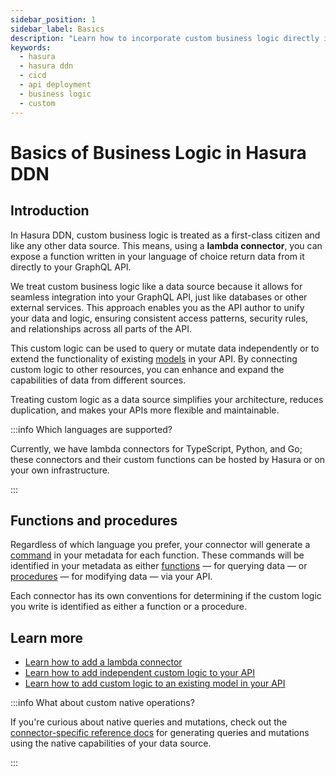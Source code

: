 ```yaml
---
sidebar_position: 1
sidebar_label: Basics
description: "Learn how to incorporate custom business logic directly into your GraphQL API."
keywords:
  - hasura
  - hasura ddn
  - cicd
  - api deployment
  - business logic
  - custom
---
```


# Basics of Business Logic in Hasura DDN

## Introduction

In Hasura DDN, custom business logic is treated as a first-class citizen and like any other data source. This means,
using a **lambda connector**, you can expose a function written in your language of choice return data from it directly
to your GraphQL API.

We treat custom business logic like a data source because it allows for seamless integration into your GraphQL API, just
like databases or other external services. This approach enables you as the API author to unify your data and logic,
ensuring consistent access patterns, security rules, and relationships across all parts of the API.

This custom logic can be used to query or mutate data independently or to extend the functionality of existing
[models](/supergraph-modeling/models.mdx) in your API. By connecting custom logic to other resources, you can enhance
and expand the capabilities of data from different sources.

Treating custom logic as a data source simplifies your architecture, reduces duplication, and makes your APIs more
flexible and maintainable.

:::info Which languages are supported?

Currently, we have lambda connectors for TypeScript, Python, and Go; these connectors and their custom functions can be
hosted by Hasura or on your own infrastructure.

:::

## Functions and procedures

Regardless of which language you prefer, your connector will generate a [command](/supergraph-modeling/commands.mdx) in
your metadata for each function. These commands will be identified in your metadata as either
[functions](/supergraph-modeling/commands.mdx#command-functionname) — for querying data — or
[procedures](/supergraph-modeling/commands.mdx#command-procedurename) — for modifying data — via your API.

Each connector has its own conventions for determining if the custom logic you write is identified as either a function
or a procedure.

## Learn more

- [Learn how to add a lambda connector](/business-logic/add-a-lambda-connector.mdx)
- [Learn how to add independent custom logic to your API](/business-logic/tutorials/1-add-custom-logic.mdx)
- [Learn how to add custom logic to an existing model in your API](/business-logic/tutorials/2-extend-a-model.mdx)

:::info What about custom native operations?

If you're curious about native queries and mutations, check out the
[connector-specific reference docs](/reference/connectors/index.mdx) for generating queries and mutations using the
native capabilities of your data source.

:::

